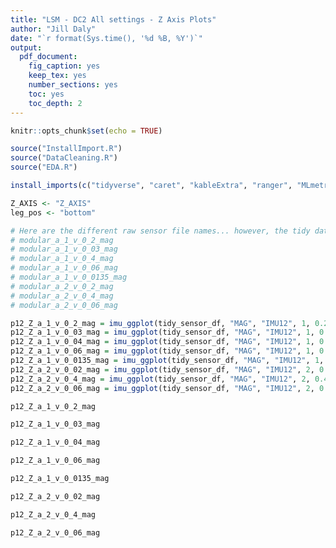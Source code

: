 ```yaml
---
title: "LSM - DC2 All settings - Z Axis Plots"
author: "Jill Daly"
date: "`r format(Sys.time(), '%d %B, %Y')`"
output:
  pdf_document: 
    fig_caption: yes
    keep_tex: yes
    number_sections: yes
    toc: yes
    toc_depth: 2
---
```


```r
knitr::opts_chunk$set(echo = TRUE)
```


```r
source("InstallImport.R")
source("DataCleaning.R")
source("EDA.R")

install_imports(c("tidyverse", "caret", "kableExtra", "ranger", "MLmetrics", "RANN", "pROC", "gtable", "grid", "gridExtra")) 

```

```r
Z_AXIS <- "Z_AXIS"
leg_pos <- "bottom"

# Here are the different raw sensor file names... however, the tidy dataset is used
# modular_a_1_v_0_2_mag
# modular_a_1_v_0_03_mag
# modular_a_1_v_0_4_mag
# modular_a_1_v_0_06_mag
# modular_a_1_v_0_0135_mag
# modular_a_2_v_0_2_mag
# modular_a_2_v_0_4_mag
# modular_a_2_v_0_06_mag

p12_Z_a_1_v_0_2_mag = imu_ggplot(tidy_sensor_df, "MAG", "IMU12", 1, 0.2, Z_AXIS, leg_pos)
p12_Z_a_1_v_0_03_mag = imu_ggplot(tidy_sensor_df, "MAG", "IMU12", 1, 0.03, Z_AXIS, leg_pos)
p12_Z_a_1_v_0_04_mag = imu_ggplot(tidy_sensor_df, "MAG", "IMU12", 1, 0.4, Z_AXIS, leg_pos)
p12_Z_a_1_v_0_06_mag = imu_ggplot(tidy_sensor_df, "MAG", "IMU12", 1, 0.06, Z_AXIS, leg_pos)
p12_Z_a_1_v_0_0135_mag = imu_ggplot(tidy_sensor_df, "MAG", "IMU12", 1, 0.0135, Z_AXIS, leg_pos)
p12_Z_a_2_v_0_02_mag = imu_ggplot(tidy_sensor_df, "MAG", "IMU12", 2, 0.2, Z_AXIS, leg_pos)
p12_Z_a_2_v_0_4_mag = imu_ggplot(tidy_sensor_df, "MAG", "IMU12", 2, 0.4, Z_AXIS, leg_pos)
p12_Z_a_2_v_0_06_mag = imu_ggplot(tidy_sensor_df, "MAG", "IMU12", 2, 0.06, Z_AXIS, leg_pos)

```

```r
p12_Z_a_1_v_0_2_mag
```

```r
p12_Z_a_1_v_0_03_mag
```

```r
p12_Z_a_1_v_0_04_mag
```

```r
p12_Z_a_1_v_0_06_mag
```

```r
p12_Z_a_1_v_0_0135_mag
```

```r
p12_Z_a_2_v_0_02_mag
```

```r
p12_Z_a_2_v_0_4_mag
```

```r
p12_Z_a_2_v_0_06_mag
```
